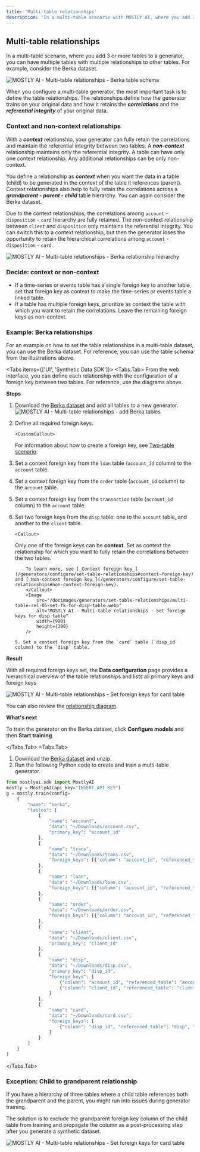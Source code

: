 ```yaml
---
title: 'Multi-table relationships'
description: 'In a multi-table scenario with MOSTLY AI, where you add 3 or more tables to a generator, you can have multiple tables with multiple relationships to other tables.'
---
```



## Multi-table relationships

In a multi-table scenario, where you add 3 or more tables to a generator, you can have multiple tables with multiple relationships to other tables. For example, consider the Berka dataset.

<Image src="/docimages/generators/set-table-relationships/berka-table-relationships.webp" alt="MOSTLY AI - Multi-table relationships - Berka table schema" width={800} height={300} />

When you configure a multi-table generator, the most important task is to define the table relationships. The relationships define how the generator trains on your original data and how it retains the **_correlations_** and the **_referential integrity_** of your original data.

### Context and non-context relationships

With a **_context_** relationship, your generator can fully retain the correlations and maintain the referential integrity between two tables. A **_non-context_** relationship maintains only the referential integrity. A table can have only one context relationship. Any additional relationships can be only non-context.

You define a relationship as **_context_** when you want the data in a table (child) to be generated in the context of the table it references (parent). Context relationships also help to fully retain the correlations across a **_grandparent - parent - child_** table hierarchy. You can again consider the Berka dataset.

Due to the context relationships, the correlations among `account` - `disposition` - `card` hierarchy are fully retained. The non-context relationship between `client` and `disposition` only maintains the referential integrity. You can switch this to a context relationship, but then the generator loses the opportunity to retain the hierarchical correlations among `account` - `disposition` - `card`.

<Image src="/docimages/generators/set-table-relationships/berka-hierarchy-relationships.webp" alt="MOSTLY AI - Multi-table relationships - Berka relationship hierarchy" width={800} height={300} />

### Decide: context or non-context

- If a time-series or events table has a single foreign key to another table, set that foreign key as context to make the time-series or events table a linked table.
- If a table has multiple foreign keys, prioritize as context the table with which you want to retain the correlations. Leave the remaining foreign keys as non-context.

### Example: Berka relationships

For an example on how to set the table relationships in a multi-table dataset, you can use the Berka dataset. For reference, you can use the table schema from the illustrations above.

<Tabs items={['UI', 'Synthetic Data SDK']}>
<Tabs.Tab>
From the web interface, you can define each relationship with the configuration of a foreign key between two tables. For reference, use the diagrams above.

**Steps**

1.  Download the [Berka dataset](/public-datasets/berka.zip) and add all tables to a new generator.
    <Image src="/docimages/generators/set-table-relationships/multi-table-rel-01-add-berka-tables.webp" alt="MOSTLY AI - Multi-table relationships - add Berka tables" width={900} height={300} />
2.  Define all required foreign keys.

        <CustomCallout>

    For information about how to create a foreign key, see [Two-table scenario](two-table).

    </CustomCallout>

3.  Set a context foreign key from the `loan` table (`account_id` column) to the `account` table.
4.  Set a context foreign key from the `order` table (`account_id` column) to the `account` table.
5.  Set a context foreign key from the `transaction` table (`account_id` column) to the `account` table.
6.  Set two foreign keys from the `disp` table: one to the `account` table, and another to the `client` table.<br />

        <Callout>

    Only one of the foreign keys can be **context**. Set as context the relationship for which you want to fully retain the correlations between the two tables.

            To learn more, see [_Context foreign key_](/generators/configure/set-table-relationships#context-foreign-key) and [_Non-context foreign key_](/generators/configure/set-table-relationships#non-context-foreign-key).
            </Callout>
            <Image
                src="/docimages/generators/set-table-relationships/multi-table-rel-05-set-fk-for-disp-table.webp"
                alt="MOSTLY AI - Multi-table relationships - Set foreign keys for disp table"
                width={900}
                height={300}
            />

        5. Set a context foreign key from the `card` table (`disp_id` column) to the `disp` table.

**Result**

With all required foreign keys set, the **Data configuration** page provides a hierarchical overview of the table relationships and lists all primary keys and foreign keys

<Image src="/docimages/generators/set-table-relationships/multi-table-rel-08-result-table-hierarchy.webp" alt="MOSTLY AI - Multi-table relationships - Set foreign keys for card table" width={900} height={300} />

You can also review the [relationship diagram](/generators/configure/set-table-relationships/relationship-diagram).

**What's next**

To train the generator on the Berka dataset, click **Configure models** and then **Start training**.

</Tabs.Tab>
<Tabs.Tab>
1. Download the [Berka dataset](/public-datasets/berka.zip) and unzip.
2. Run the following Python code to create and train a multi-table generator.

```python filename="python" copy
from mostlyai.sdk import MostlyAI
mostly = MostlyAI(api_key="INSERT_API_KEY")
g = mostly.train(config=
    {
        "name": "berka",
        "tables": [
            {
                "name": "account",
                "data": "~/Downloads/account.csv",
                "primary_key": "account_id"
            },
            {
                "name": "trans",
                "data": "~/Downloads/trans.csv",
                "foreign_keys": [{"column": "account_id", "referenced_table": "account", "is_context": True}]
            },
            {
                "name": "loan",
                "data": "~/Downloads/loan.csv",
                "foreign_keys": [{"column": "account_id", "referenced_table": "account", "is_context": True}]
            },
            {
                "name": "order",
                "data": "~/Downloads/order.csv",
                "foreign_keys": [{"column": "account_id", "referenced_table": "account", "is_context": True}]
            },
            {
                "name": "client",
                "data": "~/Downloads/client.csv",
                "primary_key": "client_id"
            },
            {
                "name": "disp",
                "data": "~/Downloads/disp.csv",
                "primary_key": "disp_id",
                "foreign_keys": [
                    {"column": "account_id", "referenced_table": "account", "is_context": True},
                    {"column": "client_id", "referenced_table": "client", "is_context": False}
                ]
            },
            {
                "name": "card",
                "data": "~/Downloads/card.csv",
                "foreign_keys": [
                    {"column": "disp_id", "referenced_table": "disp", "is_context": True}
                ]
            }
        ]
    }
)
```

</Tabs.Tab>
</Tabs>

### Exception: Child to grandparent relationship

If you have a hierarchy of three tables where a child table references both the grandparent and the parent, you might run into issues during generator training.

The solution is to exclude the grandparent foreign key column of the child table from training and propagate the column as a post-processing step after you generate a synthetic dataset.

<Image src="/docimages/generators/set-table-relationships/berka-grandparent-child-exception.webp" alt="MOSTLY AI - Multi-table relationships - Set foreign keys for card table" width={900} height={300} />
